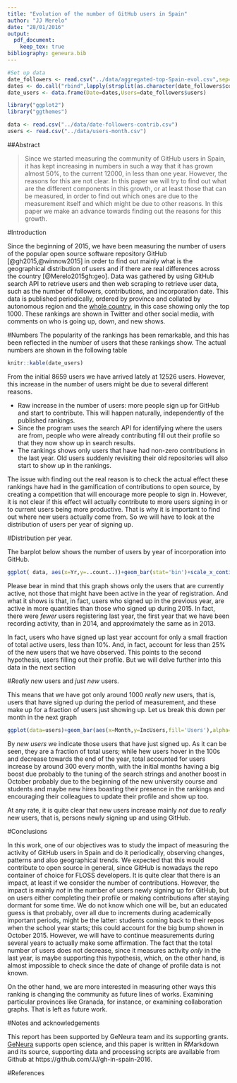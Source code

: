 ```yaml
---
title: "Evolution of the number of GitHub users in Spain"
author: "JJ Merelo"
date: "28/01/2016"
output: 
  pdf_document:
    keep_tex: true
bibliography: geneura.bib
---
```


```r
#Set up data
date_followers <- read.csv("../data/aggregated-top-Spain-evol.csv",sep=";")
dates <- do.call("rbind",lapply(strsplit(as.character(date_followers$commitdate)," "),"[",1))
date_users <- data.frame(Date=dates,Users=date_followers$users)

library("ggplot2")
library("ggthemes")

data <- read.csv("../data/date-followers-contrib.csv")
users <- read.csv("../data/users-month.csv")
```
##Abstract

>Since we started measuring the community of GitHub users in Spain, it has kept increasing in numbers in such a way that it has grown almost 50%, to the current 12000, in less than one year. However, the reasons for this are not clear. In this paper we will try to find out what are the different components in this growth, or at least those that can be measured, in order to find out which ones are due to the measurement itself and which might be due to other reasons. In this paper we make an advance towards finding out the reasons for this growth.

#Introduction

Since the beginning of 2015, we have been measuring the number of users of the popular open source software repository GitHub [@gh2015,@winnow2015] in order to find out mainly what is the geographical distribution of users and if there are real differences across the country [@Merelo2015gh:geo]. Data was gathered by using GitHub search API to retrieve users and then web scraping to retrieve user data, such as the number of followers, contributions, and incorporation date. This data is published periodically, ordered by province and collated by autonomous region and the [whole country](https://github.com/JJ/top-github-users-data/blob/master/formatted/top-alt-Spain.md), in this case showing only the top 1000. These rankings are shown in Twitter and other social media, with comments on who is going up, down, and new shows.

#Numbers
The popularity of the rankings has been remarkable, and this has been reflected in the number of users that these rankings show. The actual numbers are shown in the following table

```r
knitr::kable(date_users)
```

From the initial 8659 users we have arrived lately at 12526 users. However, this increase in the number of users might be due to several different reasons.

- Raw increase in the number of users: more people sign up for GitHub and start to contribute. This will happen naturally, independently of the published rankings.
- Since the program uses the search API for identifying where the users are from, people who were already contributing fill out their profile so that they now show up in search results.
- The rankings shows only users that have had non-zero contributions in the last year. Old users suddenly revisiting their old repositories will also start to show up in the rankings.

The issue with finding out the real reason is to check the actual effect these rankings have had in the gamification of contributions to open source, by creating a competition that will encourage more people to sign in. However, it is not clear if this effect will actually contribute to more users signing in or to current users being more productive. That is why it is important to find out where new users actually come from. So we will have to look at the distribution of users per year of signing up.

#Distribution per year.

The barplot below shows the number of users by year of incorporation into GitHub.

```r
ggplot( data, aes(x=Yr,y=..count..))+geom_bar(stat='bin')+scale_x_continuous(breaks=c(2007:2016))+  theme_tufte()
```

Please bear in mind that this graph shows only the users that are currently active, not those that might have been active in the year of registration. And what it shows is that, in fact, users who signed up in the previous year, are active in more quantities than those who signed up during 2015. In fact, there were *fewer* users registering last year, the first year that we have been recording activity, than in 2014, and approximately the same as in 2013.

In fact, users who have signed up last year account for only a small fraction of total active users, less than 10%. And, in fact, account for less than 25% of the new users that we have observed. This points to the second hypothesis, users filling out their profile. But we will delve further into this data in the next section

#*Really new* users and *just new* users.

This means that we have got only around 1000 *really new* users, that is, users that have signed up during the period of measurement, and these make up for a fraction of users just showing up. Let us break this down per month in the next graph

```r
ggplot(data=users)+geom_bar(aes(x=Month,y=IncUsers,fill='Users'),alpha=.3,stat='identity')+geom_bar(aes(x=Month,y=NewUsers,fill='New Users'),stat='identity')+theme_tufte()+ theme(axis.text.x = element_text(angle = 90, hjust = 1))
```
By *new users* we indicate those users that have just signed up. As it can be seen, they are a fraction of total users; while hew users hover in the 100s and decrease towards the end of the year, total accounted for users increase by around 300 every month, with the initial months having a big boost due probably to the tuning of the search strings and another boost in October probably due to the beginning of the new university course and students and maybe new hires boasting their presence in the rankings and encouraging their colleagues to update their profile and show up too.

At any rate, it is quite clear that new users increase mainly *not* due to *really* new users, that is, persons newly signing up and using GitHub.

#Conclusions

In this work, one of our objectives was to study the impact of measuring the activity of GitHub users in Spain and do it periodically, observing changes, patterns and also geographical trends. We expected that this would contribute to open source in general, since GitHub is nowadays the repo container of choice for FLOSS developers. It is quite clear that there is an impact, at least if we consider the number of contributions. However, the impact is mainly *not* in the number of users newly signing up for GitHub, but on users either completing their profile or making contributions after staying dormant for some time. We do not know which one will be, but an educated guess is that probably, over all due to increments during academically important periods, might be the latter: students coming back to their repos when the school year starts; this could account for the big bump shown in October 2015. However, we will have to continue measurements during several years to actually make some affirmation. The fact that the total number of users does not decrease, since it measures activity *only* in the last year, is maybe supporting this hypothesis, which, on the other hand, is almost impossible to check since the date of change of profile data is not known. 

On the other hand, we are more interested in measuring other ways this ranking is changing the community as future lines of works. Examining particular provinces like Granada, for instance, or examining collaboration graphs. That is left as future work. 

#Notes and acknowledgements

This report has been supported by GeNeura team and its supporting grants. [GeNeura](http://geneura.wordpress.com) supports open science, and this paper is written in RMarkdown and its source, supporting data and processing scripts are available from Github at https://github.com/JJ/gh-in-spain-2016.


#References